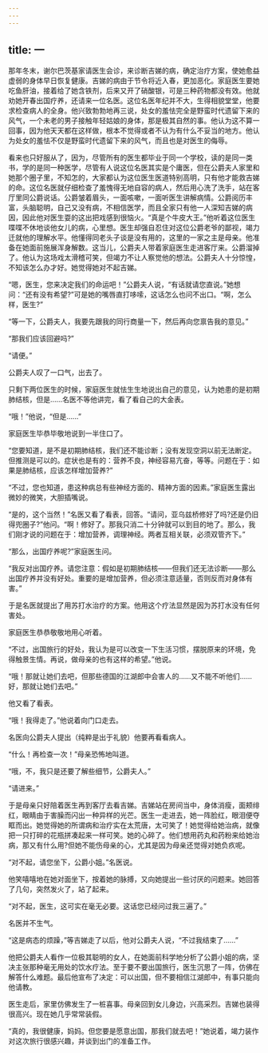 ```yaml
---
---
---
```

title: 一
---




那年冬末，谢尔巴茨基家请医生会诊，来诊断吉娣的病，确定治疗方案，使她愈益虚弱的身体早日恢复健康。吉娣的病由于节令将近入春，更加恶化。家庭医生要她吃鱼肝油，接着给了她含铁剂，后来又开了硝酸银，可是三种药物都没有效。他就劝她开春出国疗养，还请来一位名医。这位名医年纪并不大，生得相貌堂堂，他要求检查病人的全身。他兴致勃勃地再三说，处女的羞怯完全是野蛮时代遗留下来的风气，一个未老的男子接触年轻姑娘的身体，那是极其自然的事。他认为这不算一回事，因为他天天都在这样做，根本不觉得或者不认为有什么不妥当的地方。他认为处女的羞怯不仅是野蛮时代遗留下来的风气，而且也是对医生的侮辱。

看来也只好服从了，因为，尽管所有的医生都毕业于同一个学校，读的是同一类书，学的是同一种医学，尽管有人说这位名医其实是个庸医，但在公爵夫人家里和她那个圈子里，不知怎的，大家都认为这位医生医道特别高明，只有他才能救吉娣的命。这位名医就仔细检查了羞愧得无地自容的病人，然后用心洗了洗手，站在客厅里同公爵说话。公爵皱着眉头，一面咳嗽，一面听医生讲解病情。公爵阅历丰富，头脑聪明，自己又没有病，不相信医学，而且全家只有他一人深知吉娣的病因，因此他对医生耍的这出把戏感到很恼火。“真是个牛皮大王。”他听着这位医生喋喋不休地谈他女儿的病，心里想。医生却强自忍住对这位公爵老爷的鄙视，竭力迁就他的理解水平。他懂得同老头子谈是没有用的，这里的一家之主是母亲。他准备在她面前施展浑身解数。这当儿，公爵夫人带着家庭医生走进客厅来。公爵溜掉了。他认为这场戏太滑稽可笑，但竭力不让人察觉他的想法。公爵夫人十分惊惶，不知该怎么办才好。她觉得她对不起吉娣。

“嗯，医生，您来决定我们的命运吧！”公爵夫人说，“有话就请您直说。”她想问：“还有没有希望?”可是她的嘴唇直打哆嗦，这话怎么也问不出口。“啊，怎么样，医生?”

“等一下，公爵夫人，我要先跟我的同行商量一下，然后再向您禀告我的意见。”

“那我们应该回避吗?”

“请便。”

公爵夫人叹了一口气，出去了。

只剩下两位医生的时候，家庭医生就怯生生地说出自己的意见，认为她患的是初期肺结核，但是……名医不等他讲完，看了看自己的大金表。

“哦！”他说，“但是……”

家庭医生毕恭毕敬地说到一半住口了。

“您要知道，是不是初期肺结核，我们还不能诊断；没有发现空洞以前无法断定。但推测是可以的。症状也是有的：营养不良，神经容易亢奋，等等。问题在于：如果是肺结核，应该怎样增加营养?”

“不过，您也知道，患这种病总有些神经方面的、精神方面的因素。”家庭医生露出微妙的微笑，大胆插嘴说。

“是的，这个当然！”名医又看了看表，回答。“请问，亚乌兹桥修好了吗?还是仍旧得兜圈子?”他问。“啊！修好了。那我只消二十分钟就可以到目的地了。那么，我们刚才说的问题在于：增加营养，调理神经。两者互相关联，必须双管齐下。”

“那么，出国疗养呢?”家庭医生问。

“我反对出国疗养。请您注意：假如是初期肺结核——但我们还无法诊断——那么出国疗养并没有好处。重要的是增加营养，但必须注意适量，否则反而对身体有害。”

于是名医就提出了用苏打水治疗的方案。他用这个疗法显然是因为苏打水没有任何害处。

家庭医生恭恭敬敬地用心听着。

“不过，出国旅行的好处，我认为是可以改变一下生活习惯，摆脱原来的环境，免得触景生情。再说，做母亲的也有这样的希望。”他说。

“哦！那就让她们去吧，但那些德国的江湖郎中会害人的……又不能不听他们……好，那就让她们去吧。”

他又看了看表。

“哦！我得走了。”他说着向门口走去。

名医向公爵夫人提出（纯粹是出于礼貌）他要再看看病人。

“什么！再检查一次！”母亲恐怖地叫道。

“哦，不，我只是还要了解些细节，公爵夫人。”

“请进来。”

于是母亲只好陪着医生再到客厅去看吉娣。吉娣站在房间当中，身体消瘦，面颊绯红，眼睛由于害臊而闪出一种异样的光芒。医生一走进去，她一阵脸红，眼泪便夺眶而出。她觉得她的所谓病和治疗实在太荒唐，太可笑了！她觉得给她治病，就像把一只打碎的花瓶拼凑起来一样可笑。她的心碎了。他们想用药丸和药粉来给她治病，那又有什么用?但她不能伤母亲的心，尤其是因为母亲还觉得对她负疚呢。

“对不起，请您坐下，公爵小姐。”名医说。

他笑嘻嘻地在她对面坐下，按着她的脉搏，又向她提出一些讨厌的问题来。她回答了几句，突然发火了，站了起来。

“对不起，医生，这可实在毫无必要。这话您已经问过我三遍了。”

名医并不生气。

“这是病态的烦躁，”等吉娣走了以后，他对公爵夫人说，“不过我结束了……”

他把公爵夫人看作一位极其聪明的女人，在她面前科学地分析了公爵小姐的病，坚决主张那种毫无用处的饮水疗法。至于要不要出国旅行，医生沉思了一阵，仿佛在解答什么难题。最后他宣布了决定：可以出国，但不要相信江湖郎中，有事只能向他请教。

医生走后，家里仿佛发生了一桩喜事。母亲回到女儿身边，兴高采烈。吉娣也装得很高兴。现在她几乎常常装假。

“真的，我很健康，妈妈。但您要是愿意出国，那我们就去吧！”她说着，竭力装作对这次旅行很感兴趣，并谈到出门的准备工作。